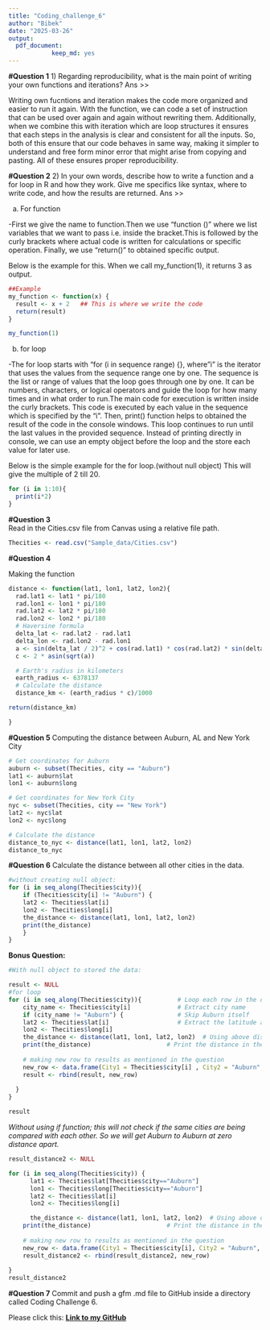 ```yaml
---
title: "Coding_challenge_6"
author: "Bibek"
date: "2025-03-26"
output: 
  pdf_document:
            keep_md: yes
---
```

**#Question 1**
1) Regarding reproducibility, what is the main point of writing your own functions and iterations? 
Ans >> 

Writing own fucntions and iteration makes the code more organized and easier to run it again. With the function, we can code a set of instruction that can be used over again and again without rewriting them. Additionally, when we combine this with iteration which are loop structures it ensures that each steps in the analysis is clear and consistent for all the inputs. So, both of this ensure that our code behaves in same way, making it simpler to understand and free form minor error that might arise from copying and pasting. All of these ensures proper reproducibility.

**#Question 2**
2) In your own words, describe how to write a function and a for loop in R and how they work. Give me specifics like syntax, where to write code, and how the results are returned. 
Ans >>

a) For function

-First we give the name to function.Then we use "function ()" where we list variables that we want to pass i.e. inside the bracket.This is followed by the curly brackets where actual code is written for calculations or specific operation. Finally, we use "return()" to obtained specific output.
    
 Below is the example for this. When we call my_function(1), it returns 3 as output.
    
```r
##Example
my_function <- function(x) {
  result <- x + 2   ## This is where we write the code
  return(result)
}

my_function(1)
```
b) for loop

-The for loop starts with "for (i in sequence range) {}, where "i" is the iterator that uses the values from the sequence range one by one. The sequence is the list or range of values that the loop goes through one by one. It can be numbers, characters, or logical operators and guide the loop for how many times and in what order to run.The main code for execution is written inside the curly brackets. This code is executed by each value in the sequence which is specified by the "i". Then, print() function helps to obtained the result of the code in the console windows. This loop continues to run until the last values in the provided sequence. Instead of printing directly in console, we can use an empty objject before the loop and the store each value for later use.
  
  Below is the simple example for the for loop.(without null object)
  This will give the multiple of 2 till 20.
```r
for (i in 1:10){
  print(i*2)
}
```
  
**#Question 3**    
Read in the Cities.csv file from Canvas using a relative file path.
```r
Thecities <- read.csv("Sample_data/Cities.csv")
```

  
**#Question 4**  

Making the function
```r
distance <- function(lat1, lon1, lat2, lon2){
  rad.lat1 <- lat1 * pi/180
  rad.lon1 <- lon1 * pi/180
  rad.lat2 <- lat2 * pi/180
  rad.lon2 <- lon2 * pi/180
  # Haversine formula
  delta_lat <- rad.lat2 - rad.lat1
  delta_lon <- rad.lon2 - rad.lon1
  a <- sin(delta_lat / 2)^2 + cos(rad.lat1) * cos(rad.lat2) * sin(delta_lon / 2)^2
  c <- 2 * asin(sqrt(a)) 

  # Earth's radius in kilometers
  earth_radius <- 6378137
  # Calculate the distance
  distance_km <- (earth_radius * c)/1000

return(distance_km)

}
```
**#Question 5** 
Computing the distance between Auburn, AL and New York City 
```r
# Get coordinates for Auburn
auburn <- subset(Thecities, city == "Auburn")
lat1 <- auburn$lat
lon1 <- auburn$long

# Get coordinates for New York City
nyc <- subset(Thecities, city == "New York")
lat2 <- nyc$lat
lon2 <- nyc$long

# Calculate the distance
distance_to_nyc <- distance(lat1, lon1, lat2, lon2)
distance_to_nyc
```
**#Question 6** 
Calculate the distance between all other cities in the data.
```r
#without creating null object:
for (i in seq_along(Thecities$city)){
    if (Thecities$city[i] != "Auburn") {
    lat2 <- Thecities$lat[i]
    lon2 <- Thecities$long[i]
    the_distance <- distance(lat1, lon1, lat2, lon2)
    print(the_distance)
    }
}

```
**Bonus Question:**
```r
#With null object to stored the data:

result <- NULL
#for loop
for (i in seq_along(Thecities$city)){          # Loop each row in the df 
    city_name <- Thecities$city[i]             # Extract city name
    if (city_name != "Auburn") {               # Skip Auburn itself
    lat2 <- Thecities$lat[i]                   # Extract the latitude and longitude
    lon2 <- Thecities$long[i]
    the_distance <- distance(lat1, lon1, lat2, lon2)  # Using above distance function to calculate distance from Auburn
    print(the_distance)                     # Print the distance in the console
    
    # making new row to results as mentioned in the question
    new_row <- data.frame(City1 = Thecities$city[i] , City2 = "Auburn", Distance_km = the_distance)
    result <- rbind(result, new_row)
  
  }
}

result
```
*Without using if function; this will not check if the same cities are being compared with each other. So we will get Auburn to Auburn at zero distance apart.*
```r

result_distance2 <- NULL 

for (i in seq_along(Thecities$city)) { 
      lat1 <- Thecities$lat[Thecities$city=="Auburn"]
      lon1 <- Thecities$long[Thecities$city=="Auburn"]
      lat2 <- Thecities$lat[i]
      lon2 <- Thecities$long[i]

      the_distance <- distance(lat1, lon1, lat2, lon2)  # Using above distance function to calculate distance from Auburn
    print(the_distance)                     # Print the distance in the console
    
    # making new row to results as mentioned in the question
    new_row <- data.frame(City1 = Thecities$city[i], City2 = "Auburn", Distance_km = the_distance)
    result_distance2 <- rbind(result_distance2, new_row)
    
}
result_distance2
```


**#Question 7** 
Commit and push a gfm .md file to GitHub inside a directory called Coding Challenge 6. 

Please click this:
[**Link to my GitHub**](https://github.com/BZD0052/Class_example/tree/main/Coding_Assignment/Function_and_iteration/Coding_Challenge_6)








